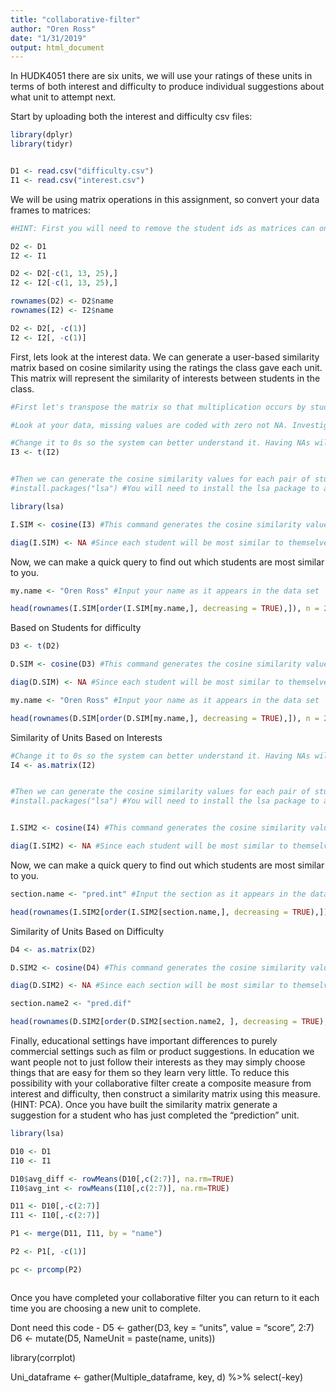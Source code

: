 ```yaml
---
title: "collaborative-filter"
author: "Oren Ross"
date: "1/31/2019"
output: html_document
---
```


In HUDK4051 there are six units, we will use your ratings of these units in terms of both interest and difficulty to produce individual suggestions about what unit to attempt next.

Start by uploading both the interest and difficulty csv files:
```r
library(dplyr)
library(tidyr)


D1 <- read.csv("difficulty.csv")
I1 <- read.csv("interest.csv")

```

We will be using matrix operations in this assignment, so convert your data frames to matrices:
```r
#HINT: First you will need to remove the student ids as matrices can only contain one data type. You will then need to rename your row names with the student ids.

D2 <- D1
I2 <- I1

D2 <- D2[-c(1, 13, 25),]
I2 <- I2[-c(1, 13, 25),]

rownames(D2) <- D2$name
rownames(I2) <- I2$name

D2 <- D2[, -c(1)]
I2 <- I2[, -c(1)]

```

First, lets look at the interest data. We can generate a user-based similarity matrix based on cosine similarity using the ratings the class gave each unit. This matrix will represent the similarity of interests between students in the class.
```r
#First let's transpose the matrix so that multiplication occurs by students rather than units.

#Look at your data, missing values are coded with zero not NA. Investigate cosine similarity and decide whether your missing values should be coded with zeros or NAs. Explain your choice.

#Change it to 0s so the system can better understand it. Having NAs will be used for other things.
I3 <- t(I2)


#Then we can generate the cosine similarity values for each pair of students
#install.packages("lsa") #You will need to install the lsa package to access the cosine command.

library(lsa)

I.SIM <- cosine(I3) #This command generates the cosine similarity values as a new matrix. Click on I.SIM in the Global Environment pane to see what it looks like.

diag(I.SIM) <- NA #Since each student will be most similar to themselves we want to remove that information
```

Now, we can make a quick query to find out which students are most similar to you. 
```r
my.name <- "Oren Ross" #Input your name as it appears in the data set

head(rownames(I.SIM[order(I.SIM[my.name,], decreasing = TRUE),]), n = 2) #This code orders the column of the matrix corresponding to your UNI according to similarity and returns the top two UNI ids for the students who's interests are most similar to yours
```

Based on Students for difficulty

```r

D3 <- t(D2)

D.SIM <- cosine(D3) #This command generates the cosine similarity values as a new matrix. Click on I.SIM in the Global Environment pane to see what it looks like.

diag(D.SIM) <- NA #Since each student will be most similar to themselves we want to remove that information

my.name <- "Oren Ross" #Input your name as it appears in the data set

head(rownames(D.SIM[order(D.SIM[my.name,], decreasing = TRUE),]), n = 2) #This code orders the column of the matrix corresponding to your UNI according to similarity and returns the top two UNI ids for the students who's interests are most similar to yours
```


Similarity of Units Based on Interests


```r

#Change it to 0s so the system can better understand it. Having NAs will be used for other things.
I4 <- as.matrix(I2)


#Then we can generate the cosine similarity values for each pair of students
#install.packages("lsa") #You will need to install the lsa package to access the cosine command.


I.SIM2 <- cosine(I4) #This command generates the cosine similarity values as a new matrix. Click on I.SIM in the Global Environment pane to see what it looks like.

diag(I.SIM2) <- NA #Since each student will be most similar to themselves we want to remove that information
```

Now, we can make a quick query to find out which students are most similar to you. 
```r
section.name <- "pred.int" #Input the section as it appears in the data set

head(rownames(I.SIM2[order(I.SIM2[section.name,], decreasing = TRUE),]), n = 1) #This code orders the column of the matrix corresponding to your UNI according to similarity and returns the top two UNI ids for the students who's interests are most similar to yours
```


Similarity of Units Based on Difficulty


```r

D4 <- as.matrix(D2)

D.SIM2 <- cosine(D4) #This command generates the cosine similarity values as a new matrix. Click on I.SIM in the Global Environment pane to see what it looks like.

diag(D.SIM2) <- NA #Since each section will be most similar to themselves we want to remove that information

section.name2 <- "pred.dif"

head(rownames(D.SIM2[order(D.SIM2[section.name2, ], decreasing = TRUE),]), n = 1) #This code orders the column of the matrix corresponding to your UNI according to similarity and returns the top two UNI ids for the students who's interests are most similar to yours
```


Finally, educational settings have important differences to purely commercial settings such as film or product suggestions. In education we want people not to just follow their interests as they may simply choose things that are easy for them so they learn very little. To reduce this possibility with your collaborative filter create a composite measure from interest and difficulty, then construct a similarity matrix using this measure. (HINT: PCA). Once you have built the similarity matrix generate a suggestion for a student who has just completed the "prediction" unit.

```r

library(lsa)

D10 <- D1
I10 <- I1

D10$avg_diff <- rowMeans(D10[,c(2:7)], na.rm=TRUE)
I10$avg_int <- rowMeans(I10[,c(2:7)], na.rm=TRUE)

D11 <- D10[,-c(2:7)]
I11 <- I10[,-c(2:7)]

P1 <- merge(D11, I11, by = "name")

P2 <- P1[, -c(1)]

pc <- prcomp(P2)



```

Once you have completed your collaborative filter you can return to it each time you are choosing a new unit to complete.

Dont need this code - 
D5 <- gather(D3, key = "units", value = "score", 2:7)
D6 <- mutate(D5, NameUnit = paste(name, units)) 

library(corrplot)


Uni_dataframe <- gather(Multiple_dataframe, key, d) %>%
                                             select(-key)


